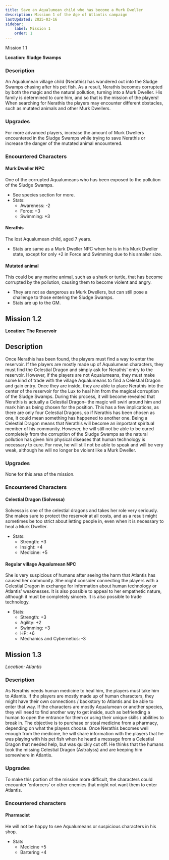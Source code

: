 ```yaml
---
title: Save an Aqualumean child who has become a Murk Dweller
description: Mission 1 of the Age of Atlantis campaign
lastUpdated: 2025-03-16
sidebar:
    label: Mission 1
    order: 1
---
```


Mission 1.1

**Location: Sludge Swamps**

### Description

An Aqualumean village child (Nerathis) has wandered out into the Sludge Swamps chasing after his pet fish. As a result, Nerathis becomes corrupted by both the magic and the natural pollution, turning into a Murk Dweller. His family is determined to cure him, and so that is the mission of the players! When searching for Nerathis the players may encounter different obstacles, such as mutated animals and other Murk Dwellers.

### Upgrades

For more advanced players, increase the amount of Murk Dwellers encountered in the Sludge Swamps while trying to save Nerathis or increase the danger of the mutated animal encountered.

### Encountered Characters

#### Murk Dweller NPC
One of the corrupted Aqualumeans who has been exposed to the pollution of the Sludge Swamps.
- See species section for more.
- Stats:
    - Awareness: -2
    - Force: +3
    - Swimming: +3

#### Nerathis
The lost Aqualumean child, aged 7 years.
- Stats are same as a Murk Dweller NPC when he is in his Murk Dweller state, except for only +2 in Force and Swimming due to his smaller size.

#### Mutated animal
This could be any marine animal, such as a shark or turtle, that has become corrupted by the pollution, causing them to become violent and angry.
- They are not as dangerous as Murk Dwellers, but can still pose a challenge to those entering the Sludge Swamps.
- Stats are up to the GM.

## Mission 1.2

**Location: The Reservoir**

## Description
Once Nerathis has been found, the players must find a way to enter the reservoir. If the players are mostly made up of Aqualumean characters, they must find the Celestial Dragon and simply ask for Nerathis’ entry to the reservoir. However, if the players are not Aqualumeans, they must make some kind of trade with the village Aqualumeans to find a Celestial Dragon and gain entry. Once they are inside, they are able to place Nerathis into the center of the reservoir for the Lux to heal him from the magical corruption of the Sludge Swamps. During this process, it will become revealed that Nerathis is actually a Celestial Dragon– the magic will swirl around him and mark him as being chosen for the position. This has a few implications, as there are only four Celestial Dragons, so if Nerathis has been chosen as one, it could mean something has happened to another one. Being a Celestial Dragon means that Nerathis will become an important spiritual member of his community. However, he will still not be able to be cured completely from the corruption of the Sludge Swamps as the natural pollution has given him physical diseases that human technology is necessary to cure. For now, he will still not be able to speak and will be very weak, although he will no longer be violent like a Murk Dweller.

### Upgrades

None for this area of the mission.

### Encountered Characters

#### Celestial Dragon (Solvessa)
Solvessa is one of the celestial dragons and takes her role very seriously. She makes sure to protect the reservoir at all costs, and as a result might sometimes be too strict about letting people in, even when it is necessary to heal a Murk Dweller.
- Stats:
    - Strength: +3
    - Insight: +4
    - Medicine: +5

#### Regular village Aqualumean NPC
She is very suspicious of humans after seeing the harm that Atlantis has caused her community. She might consider connecting the players with a Celestial Dragon in exchange for information about human technology or Atlantis’ weaknesses. It is also possible to appeal to her empathetic nature, although it must be completely sincere. It is also possible to trade technology.
- Stats:
    - Strength: +3
    - Agility: +2
    - Swimming: +3
    - HP: +6
    - Mechanics and Cybernetics: -3


## Mission 1.3

*Location: Atlantis*

### Description
As Nerathis needs human medicine to heal him, the players must take him to Atlantis. If the players are mostly made up of human characters, they might have their own connections / backstory to Atlantis and be able to enter that way. If the characters are mostly Aqualumean or another species, they will need to find another way to get inside, such as befriending a human to open the entrance for them or using their unique skills / abilities to break in. The objective is to purchase or steal medicine from a pharmacy, depending on what the players choose. Once Nerathis becomes well enough from the medicine, he will share information with the players that he was playing with his pet fish when he heard a message from a Celestial Dragon that needed help, but was quickly cut off. He thinks that the humans took the missing Celestial Dragon (Astralyss) and are keeping him somewhere in Atlantis.

### Upgrades
To make this portion of the mission more difficult, the characters could encounter ‘enforcers’ or other enemies that might not want them to enter Atlantis.


### Encountered characters
#### Pharmacist
He will not be happy to see Aqualumeans or suspicious characters in his shop. 
- Stats
    - Medicine +5
    - Bartering +4
